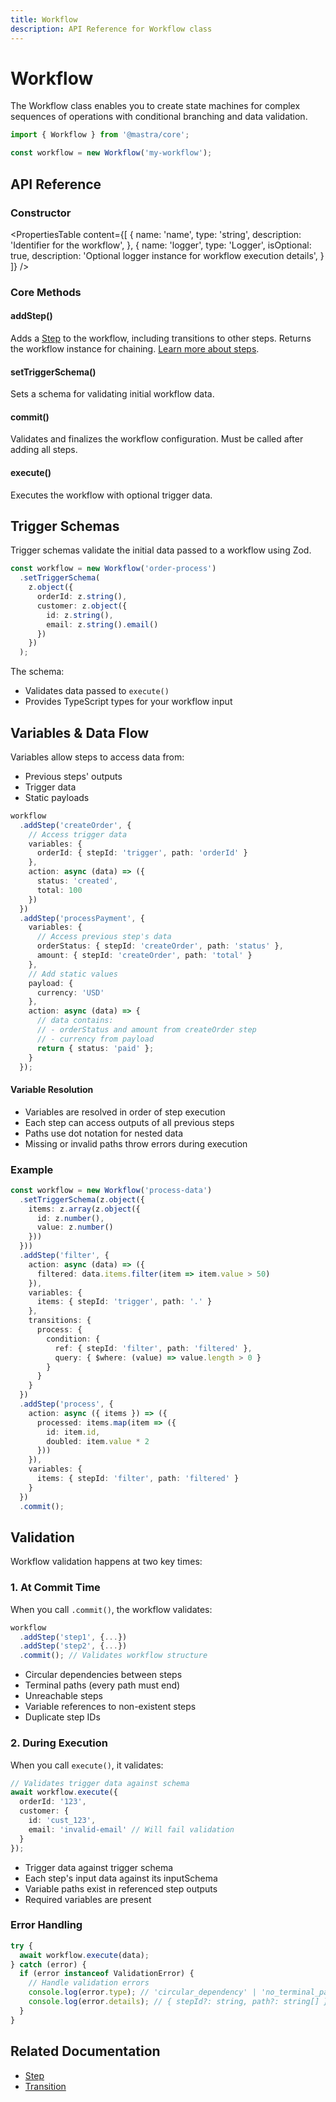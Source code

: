 ```yaml
---
title: Workflow
description: API Reference for Workflow class
---
```


# Workflow

The Workflow class enables you to create state machines for complex sequences of operations with conditional branching and data validation.

```typescript
import { Workflow } from '@mastra/core';

const workflow = new Workflow('my-workflow');
```

## API Reference

### Constructor

<PropertiesTable
  content={[
    {
      name: 'name',
      type: 'string',
      description: 'Identifier for the workflow',
    },
    {
      name: 'logger',
      type: 'Logger<WorkflowLogMessage>',
      isOptional: true,
      description: 'Optional logger instance for workflow execution details',
    }
  ]}
/>

### Core Methods

#### addStep()
Adds a [Step](https://mastra.ai/docs/guide/reference/workflows/step) to the workflow, including transitions to other steps. Returns the workflow instance for chaining. [Learn more about steps](https://mastra.ai/docs/guide/reference/workflows/step).

#### setTriggerSchema()
Sets a schema for validating initial workflow data.

#### commit()
Validates and finalizes the workflow configuration. Must be called after adding all steps.

#### execute()
Executes the workflow with optional trigger data.

## Trigger Schemas

Trigger schemas validate the initial data passed to a workflow using Zod.

```typescript
const workflow = new Workflow('order-process')
  .setTriggerSchema(
    z.object({
      orderId: z.string(),
      customer: z.object({
        id: z.string(),
        email: z.string().email()
      })
    })
  );
```

The schema:
- Validates data passed to `execute()`
- Provides TypeScript types for your workflow input

## Variables & Data Flow

Variables allow steps to access data from:
- Previous steps' outputs
- Trigger data
- Static payloads

```typescript
workflow
  .addStep('createOrder', {
    // Access trigger data
    variables: {
      orderId: { stepId: 'trigger', path: 'orderId' }
    },
    action: async (data) => ({
      status: 'created',
      total: 100
    })
  })
  .addStep('processPayment', {
    variables: {
      // Access previous step's data
      orderStatus: { stepId: 'createOrder', path: 'status' },
      amount: { stepId: 'createOrder', path: 'total' }
    },
    // Add static values
    payload: {
      currency: 'USD'
    },
    action: async (data) => {
      // data contains:
      // - orderStatus and amount from createOrder step
      // - currency from payload
      return { status: 'paid' };
    }
  });
```

#### Variable Resolution
- Variables are resolved in order of step execution
- Each step can access outputs of all previous steps
- Paths use dot notation for nested data
- Missing or invalid paths throw errors during execution

### Example

```typescript
const workflow = new Workflow('process-data')
  .setTriggerSchema(z.object({
    items: z.array(z.object({
      id: z.number(),
      value: z.number()
    }))
  }))
  .addStep('filter', {
    action: async (data) => ({
      filtered: data.items.filter(item => item.value > 50)
    }),
    variables: {
      items: { stepId: 'trigger', path: '.' }
    },
    transitions: {
      process: {
        condition: {
          ref: { stepId: 'filter', path: 'filtered' },
          query: { $where: (value) => value.length > 0 }
        }
      }
    }
  })
  .addStep('process', {
    action: async ({ items }) => ({
      processed: items.map(item => ({
        id: item.id,
        doubled: item.value * 2
      }))
    }),
    variables: {
      items: { stepId: 'filter', path: 'filtered' }
    }
  })
  .commit();
```

## Validation

Workflow validation happens at two key times:

### 1. At Commit Time
When you call `.commit()`, the workflow validates:
```typescript
workflow
  .addStep('step1', {...})
  .addStep('step2', {...})
  .commit(); // Validates workflow structure
```

- Circular dependencies between steps
- Terminal paths (every path must end)
- Unreachable steps
- Variable references to non-existent steps
- Duplicate step IDs

### 2. During Execution
When you call `execute()`, it validates:
```typescript
// Validates trigger data against schema
await workflow.execute({
  orderId: '123',
  customer: {
    id: 'cust_123',
    email: 'invalid-email' // Will fail validation
  }
});
```

- Trigger data against trigger schema
- Each step's input data against its inputSchema
- Variable paths exist in referenced step outputs
- Required variables are present

### Error Handling
```typescript
try {
  await workflow.execute(data);
} catch (error) {
  if (error instanceof ValidationError) {
    // Handle validation errors
    console.log(error.type); // 'circular_dependency' | 'no_terminal_path' | 'unreachable_step'
    console.log(error.details); // { stepId?: string, path?: string[] }
  }
}
```

## Related Documentation
- [Step](https://mastra.ai/docs/guide/reference/workflows/step)
- [Transition](https://mastra.ai/docs/guide/reference/workflows/transition)
